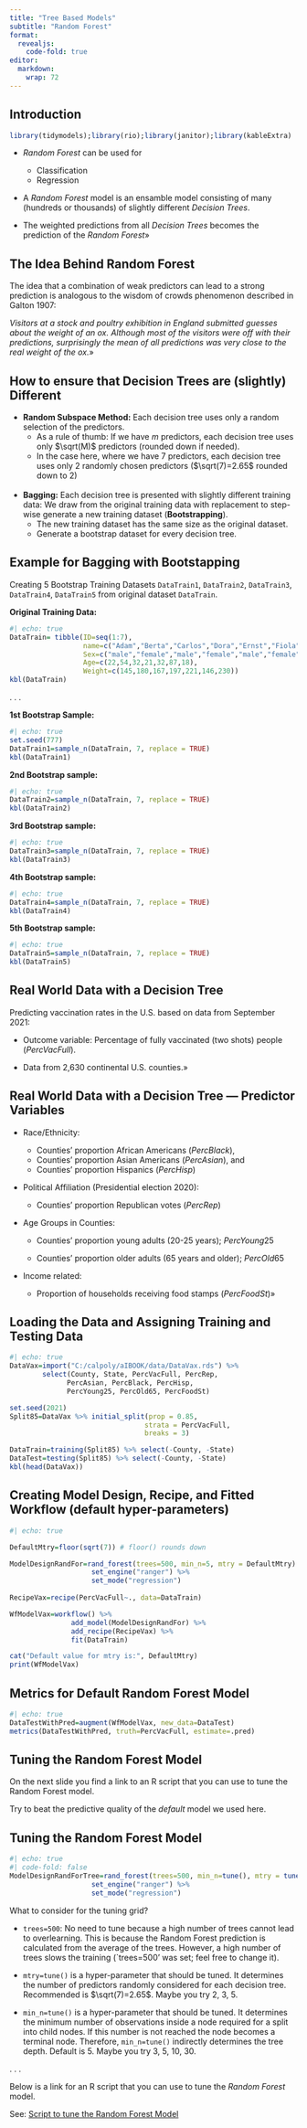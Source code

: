 ```yaml
---
title: "Tree Based Models"
subtitle: "Random Forest"
format: 
  revealjs:
    code-fold: true
editor: 
  markdown: 
    wrap: 72
---
```


## Introduction

```r
library(tidymodels);library(rio);library(janitor);library(kableExtra)
```




-   *Random Forest* can be used for

    -   Classification
    -   Regression

-   A *Random Forest* model is an ensamble model consisting of many (hundreds or thousands) of slightly different *Decision Trees*.

- The weighted predictions from all *Decision Trees* becomes the prediction of the *Random Forest*» 

## The Idea Behind Random Forest

The idea that a combination of weak predictors can lead to a strong prediction is analogous to the wisdom of crowds
phenomenon described in Galton 1907:

*Visitors at a stock and poultry exhibition in England submitted
guesses about the weight of an ox. Although most of the visitors were off with their predictions, surprisingly
the mean of all predictions was very close to the real weight of the ox.*»

## How to ensure that Decision Trees are (slightly) Different {.smaller}

- **Random Subspace Method:** Each decision tree uses only a random selection of the predictors.
     - As a rule of thumb: If we have $m$ predictors, each decision tree uses only $\sqrt(M)$ predictors (rounded down if needed).
     - In the case here, where we have $7$ predictors, each decision tree uses only $2$ randomly chosen predictors ($\sqrt(7)=2.65$ rounded down to $2$)<br> <br>  

- **Bagging:** Each decision tree is presented with slightly different training data: We draw from the original training data with replacement to step-wise generate a new training dataset (**Bootstrapping**).
     - The new training dataset has the same size as the original dataset.
     - Generate a bootstrap dataset for every decision tree. 
     
## Example for Bagging with Bootstapping {.scrollable .smaller}

Creating 5 Bootstrap Training Datasets `DataTrain1`, `DataTrain2`, `DataTrain3`, `DataTrain4`, `DataTrain5` from original dataset `DataTrain`.

**Original Training Data:**

```r
#| echo: true
DataTrain= tibble(ID=seq(1:7),
                  name=c("Adam","Berta","Carlos","Dora","Ernst","Fiola","Gert"),
                  Sex=c("male","female","male","female","male","female","male"),
                  Age=c(22,54,32,21,32,87,18),
                  Weight=c(145,180,167,197,221,146,230))
kbl(DataTrain)
```

. . .

**1st Bootstrap Sample:**

```r
#| echo: true
set.seed(777)
DataTrain1=sample_n(DataTrain, 7, replace = TRUE)
kbl(DataTrain1)
```

**2nd Bootstrap sample:**

```r
#| echo: true
DataTrain2=sample_n(DataTrain, 7, replace = TRUE)
kbl(DataTrain2)
```

**3rd Bootstrap sample:**

```r
#| echo: true
DataTrain3=sample_n(DataTrain, 7, replace = TRUE)
kbl(DataTrain3)
```

**4th Bootstrap sample:**

```r
#| echo: true
DataTrain4=sample_n(DataTrain, 7, replace = TRUE)
kbl(DataTrain4)
```

**5th Bootstrap sample:**

```r
#| echo: true
DataTrain5=sample_n(DataTrain, 7, replace = TRUE)
kbl(DataTrain5)
```



## Real World Data with a Decision Tree

Predicting vaccination rates in the U.S. based on data from September 2021:

- Outcome variable: Percentage of fully vaccinated (two shots) people ($PercVacFull$).

- Data from 2,630 continental U.S. counties.»

## Real World Data with a Decision Tree --- Predictor Variables {.smaller}

- Race/Ethnicity:

  - Counties' proportion African Americans ($PercBlack$), 
  - Counties' proportion Asian Americans ($PercAsian$), and 
  - Counties' proportion Hispanics ($PercHisp$)

- Political Affiliation (Presidential election 2020): 
  
  - Counties' proportion Republican votes ($PercRep$)

- Age Groups in Counties: 
  
  - Counties' proportion young adults (20-25 years);  $PercYoung25$
  
  - Counties' proportion older adults (65 years and older); $PercOld65$

- Income related: 
  - Proportion of households receiving food stamps ($PercFoodSt$)»

## Loading the Data and Assigning Training and Testing Data{.smaller}

```r
#| echo: true
DataVax=import("C:/calpoly/aIBOOK/data/DataVax.rds") %>%   
        select(County, State, PercVacFull, PercRep,
              PercAsian, PercBlack, PercHisp,
              PercYoung25, PercOld65, PercFoodSt)

set.seed(2021)
Split85=DataVax %>% initial_split(prop = 0.85,
                                 strata = PercVacFull,
                                 breaks = 3)

DataTrain=training(Split85) %>% select(-County, -State)
DataTest=testing(Split85) %>% select(-County, -State)
kbl(head(DataVax))
```

## Creating Model Design, Recipe, and Fitted Workflow (default hyper-parameters)

```r
#| echo: true

DefaultMtry=floor(sqrt(7)) # floor() rounds down

ModelDesignRandFor=rand_forest(trees=500, min_n=5, mtry = DefaultMtry) %>% 
                    set_engine("ranger") %>% 
                    set_mode("regression")
  
RecipeVax=recipe(PercVacFull~., data=DataTrain)

WfModelVax=workflow() %>% 
               add_model(ModelDesignRandFor) %>% 
               add_recipe(RecipeVax) %>% 
               fit(DataTrain)
```
```r
cat("Default value for mtry is:", DefaultMtry)
print(WfModelVax)
```

## Metrics for Default Random Forest Model

```r
#| echo: true
DataTestWithPred=augment(WfModelVax, new_data=DataTest)
metrics(DataTestWithPred, truth=PercVacFull, estimate=.pred)
```

## Tuning the Random Forest Model

On the next slide you find a link to an R script that you can use to tune the Random Forest model. 

Try to beat the predictive quality of the *default* model we used here.

## Tuning the Random Forest Model {.smaller}

```r
#| echo: true
#| code-fold: false
ModelDesignRandForTree=rand_forest(trees=500, min_n=tune(), mtry = tune()) %>% 
                    set_engine("ranger") %>% 
                    set_mode("regression")
```

What to consider for the tuning grid?

- `trees=500`: No need to tune because a high number of trees cannot lead to overlearning. This is because the Random Forest prediction is calculated from the average of the trees. However, a high number of trees slows the training (`trees=500' was set; feel free to change it).

- `mtry=tune()` is a hyper-parameter that should be tuned. It determines the number of predictors randomly considered for each decision tree. Recommended is $\sqrt(7)=2.65$. Maybe you try 2, 3, 5.

- `min_n=tune()` is a hyper-parameter that should be tuned. It determines the minimum  number of observations inside a node required for a split into child nodes. If this number is not reached the node becomes a terminal node. Therefore, `min_n=tune()` indirectly determines the tree depth.  Default is $5$. Maybe you try 3, 5, 10, 30.

. . .

Below is a link for an R script that you can use to tune the *Random Forest* model.

::: footer
See: [Script to tune the Random Forest Model](https://lange-analytics.com/AIBook/Scripts/TreeBasedRandForTuningScript.R) 
:::



